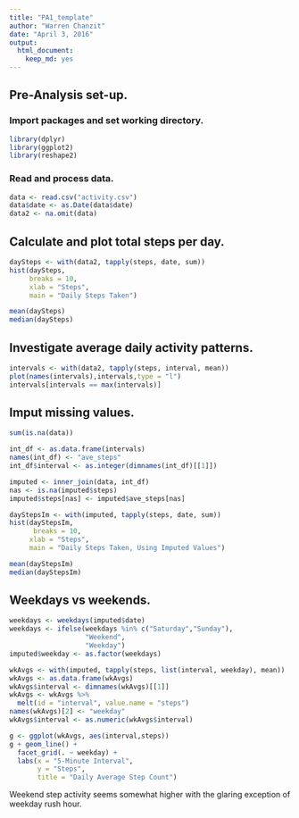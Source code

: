 ---
title: "PA1_template"
author: "Warren Chanzit"
date: "April 3, 2016"
output: 
  html_document: 
    keep_md: yes
---

## Pre-Analysis set-up.
### Import packages and set working directory.
```{r}
library(dplyr)
library(ggplot2)
library(reshape2)
```

### Read and process data.
```{r, echo = TRUE}
data <- read.csv("activity.csv")
data$date <- as.Date(data$date)
data2 <- na.omit(data)
```

## Calculate and plot total steps per day.
```{r, echo = TRUE}
daySteps <- with(data2, tapply(steps, date, sum))
hist(daySteps,
     breaks = 10,
     xlab = "Steps",
     main = "Daily Steps Taken")
```

```{r, echo = TRUE}
mean(daySteps)
median(daySteps)
```

## Investigate average daily activity patterns.
```{r, echo = TRUE}
intervals <- with(data2, tapply(steps, interval, mean))
plot(names(intervals),intervals,type = "l")
intervals[intervals == max(intervals)]
```

## Imput missing values.
```{r, echo = TRUE}
sum(is.na(data))
```

```{r, echo = TRUE}
int_df <- as.data.frame(intervals)
names(int_df) <- "ave_steps"
int_df$interval <- as.integer(dimnames(int_df)[[1]])

imputed <- inner_join(data, int_df)
nas <- is.na(imputed$steps)
imputed$steps[nas] <- imputed$ave_steps[nas]

dayStepsIm <- with(imputed, tapply(steps, date, sum))
hist(dayStepsIm,
      breaks = 10,
     xlab = "Steps",
     main = "Daily Steps Taken, Using Imputed Values")
```

```{r, echo = TRUE}
mean(dayStepsIm)
median(dayStepsIm)
```

## Weekdays vs weekends.
```{r, echo = TRUE}
weekdays <- weekdays(imputed$date)
weekdays <- ifelse(weekdays %in% c("Saturday","Sunday"),
                   "Weekend",
                   "Weekday")
imputed$weekday <- as.factor(weekdays)

wkAvgs <- with(imputed, tapply(steps, list(interval, weekday), mean))
wkAvgs <- as.data.frame(wkAvgs)
wkAvgs$interval <- dimnames(wkAvgs)[[1]]
wkAvgs <- wkAvgs %>%
  melt(id = "interval", value.name = "steps")
names(wkAvgs)[2] <- "weekday"
wkAvgs$interval <- as.numeric(wkAvgs$interval)
```

```{r, echo = TRUE}
g <- ggplot(wkAvgs, aes(interval,steps))
g + geom_line() +
  facet_grid(. ~ weekday) +
  labs(x = "5-Minute Interval",
       y = "Steps",
       title = "Daily Average Step Count")
```

Weekend step activity seems somewhat higher with the glaring exception of weekday rush hour.


